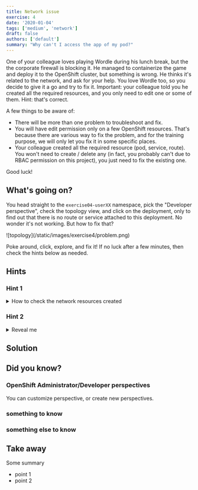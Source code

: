 ```yaml
---
title: Network issue
exercise: 4
date: '2020-01-04'
tags: ['medium', 'network']
draft: false
authors: ['default']
summary: "Why can't I access the app of my pod?"
---
```


One of your colleague loves playing Wordle during his lunch break, but the the corporate firewall is blocking it.
He managed to containerize the game and deploy it to the OpenShift cluster, but something is wrong. He thinks
it's related to the network, and ask for your help. You love Wordle too, so you decide to give it a go and try to
fix it. Important: your colleague told you he created all the required resources, and you only need to edit one or
some of them. Hint: that's correct.

A few things to be aware of:
- There will be more than one problem to troubleshoot and fix.
- You will have edit permission only on a few OpenShift resources. That's because there are various way to fix
the problem, and for the training purpose, we will only let you fix it in some specific places.
- Your colleague created all the required resource (pod, service, route). You won't need to create / delete any
(in fact, you probably can't due to RBAC permission on this project), you just need to fix the existing one.

Good luck!


<TOCInline toc={props.toc} asDisclosure />


## What's going on?

You head straight to the `exercise04-userXX` namespace, pick the "Developer perspective", check the topology view, and click on the
deployment, only to find out that there is no route or service attached to this deployment. No wonder it's not working. But how to fix that?

<Zoom>
![topology](/static/images/exercise4/problem.png)
</Zoom>

Poke around, click, explore, and fix it!
If no luck after a few minutes, then check the hints below as needed.

## Hints
### Hint 1
<details>
  <summary>How to check the network resources created</summary>

You have been told network resources were created. Let's have a look. Networking is part of the "Administrator" perspective.
Change perspective, pick "Networking", and check Services, Routes, Ingresses, and NetworkPolicies. What do you see?
Does the Routes link work at all?

<Zoom>
![hint1](/static/images/exercise4/hint1.png)
</Zoom>

It looks like the "Wordle" route is using the "Wordle" service, which is good. Let's check the Service next?

</details>

### Hint 2
<details>
  <summary>Reveal me</summary>

Something
</details>


## Solution


## Did you know?
### OpenShift Administrator/Developer perspectives
You can customize perspective, or create new perspectives.

### something to know


### something else to know


## Take away
Some summary
- point 1
- point 2


